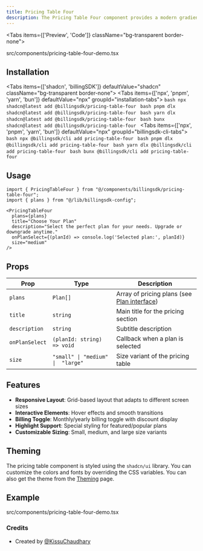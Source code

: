 ```yaml
---
title: Pricing Table Four
description: The Pricing Table Four component provides a modern gradient design for displaying pricing plans. This component features beautiful gradients, smooth animations, and a contemporary card-based layout.
---
```


<Tabs items={['Preview', 'Code']} className="bg-transparent border-none">
  <Tab value="Preview" className="border-none bg-transparent p-0 mt-3">
    <PreviewComponents registryName="pricing-table-four">
      <PricingTableFourDemo />
    </PreviewComponents>
  </Tab>

  <Tab value="Code" className="mt-3">
    <include cwd lang="tsx" meta='title="src/components/pricing-table-four-demo.tsx"'>src/components/pricing-table-four-demo.tsx</include>
  </Tab>
</Tabs>

## Installation

<Tabs items={['shadcn', 'billingSDK']} defaultValue="shadcn" className="bg-transparent border-none">
  <Tab value="shadcn" className="border-none bg-transparent p-0 mt-3">
    <Tabs items={['npx', 'pnpm', 'yarn', 'bun']} defaultValue="npx" groupId="installation-tabs">
      <Tab value="npx">
        ```bash
        npx shadcn@latest add @billingsdk/pricing-table-four
        ```
      </Tab>
      <Tab value="pnpm">
        ```bash
        pnpm dlx shadcn@latest add @billingsdk/pricing-table-four
        ```
      </Tab>
      <Tab value="yarn">
        ```bash
        yarn dlx shadcn@latest add @billingsdk/pricing-table-four
        ```
      </Tab>
      <Tab value="bun">
        ```bash
        bunx shadcn@latest add @billingsdk/pricing-table-four
        ```
      </Tab>
    </Tabs>
  </Tab>
  <Tab value="billingSDK" className="border-none bg-transparent p-0 mt-3">
    <Tabs items={['npx', 'pnpm', 'yarn', 'bun']} defaultValue="npx" groupId="billingsdk-cli-tabs">
      <Tab value="npx">
        ```bash
        npx @billingsdk/cli add pricing-table-four
        ```
      </Tab>
      <Tab value="pnpm">
        ```bash
        pnpm dlx @billingsdk/cli add pricing-table-four
        ```
      </Tab>
      <Tab value="yarn">
        ```bash
        yarn dlx @billingsdk/cli add pricing-table-four
        ```
      </Tab>
      <Tab value="bun">
        ```bash
        bunx @billingsdk/cli add pricing-table-four
        ```
      </Tab>
    </Tabs>
  </Tab>
</Tabs>

## Usage

```tsx
import { PricingTableFour } from "@/components/billingsdk/pricing-table-four";
import { plans } from "@/lib/billingsdk-config";

<PricingTableFour 
  plans={plans}
  title="Choose Your Plan"
  description="Select the perfect plan for your needs. Upgrade or downgrade anytime."
  onPlanSelect={(planId) => console.log('Selected plan:', planId)}
  size="medium"
/>
```

## Props

| Prop | Type | Description |
|------|------|-------------|
| `plans` | `Plan[]` | Array of pricing plans (see [Plan interface](/docs/interfaces#plan-interface)) |
| `title` | `string` | Main title for the pricing section |
| `description` | `string` | Subtitle description |
| `onPlanSelect` | `(planId: string) => void` | Callback when a plan is selected |
| `size` | `"small" \| "medium" \|  "large"` | Size variant of the pricing table |

## Features

- **Responsive Layout**: Grid-based layout that adapts to different screen sizes
- **Interactive Elements**: Hover effects and smooth transitions
- **Billing Toggle**: Monthly/yearly billing toggle with discount display
- **Highlight Support**: Special styling for featured/popular plans
- **Customizable Sizing**: Small, medium, and large size variants

## Theming

The pricing table component is styled using the `shadcn/ui` library. You can customize the colors and fonts by overriding the CSS variables. You can also get the theme from the [Theming](/docs/theming) page.

## Example
<include cwd lang="tsx" meta='title="src/components/pricing-table-four-demo.tsx"'>src/components/pricing-table-four-demo.tsx</include>

### Credits
- Created by [@KissuChaudhary](https://github.com/KissuChaudhary)